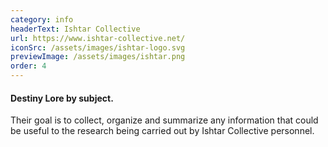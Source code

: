 ```yaml
---
category: info
headerText: Ishtar Collective
url: https://www.ishtar-collective.net/
iconSrc: /assets/images/ishtar-logo.svg
previewImage: /assets/images/ishtar.png
order: 4
---
```


#### Destiny Lore by subject.

Their goal is to collect, organize and summarize any information
that could be useful to the research being carried out
by Ishtar Collective personnel.
